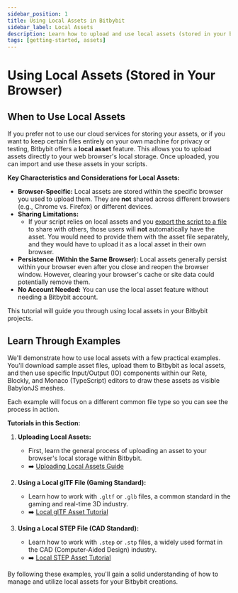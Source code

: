 ```yaml
---
sidebar_position: 1
title: Using Local Assets in Bitbybit
sidebar_label: Local Assets
description: Learn how to upload and use local assets (stored in your browser) within your Bitbybit scripts, and understand their limitations and use cases.
tags: [getting-started, assets]
---
```


# Using Local Assets (Stored in Your Browser)

## When to Use Local Assets

If you prefer not to use our cloud services for storing your assets, or if you want to keep certain files entirely on your own machine for privacy or testing, Bitbybit offers a **local asset** feature. This allows you to upload assets directly to your web browser's local storage. Once uploaded, you can import and use these assets in your scripts.

**Key Characteristics and Considerations for Local Assets:**

*   **Browser-Specific:** Local assets are stored within the specific browser you used to upload them. They are **not** shared across different browsers (e.g., Chrome vs. Firefox) or different devices.
*   **Sharing Limitations:**
    *   If your script relies on local assets and you [export the script to a file](/learn/getting-started/basics/scripts/save-to-file) to share with others, those users will **not** automatically have the asset. You would need to provide them with the asset file separately, and they would have to upload it as a local asset in their own browser.
*   **Persistence (Within the Same Browser):** Local assets generally persist within your browser even after you close and reopen the browser window. However, clearing your browser's cache or site data could potentially remove them.
*   **No Account Needed:** You can use the local asset feature without needing a Bitbybit account.

This tutorial will guide you through using local assets in your Bitbybit projects.

## Learn Through Examples

We'll demonstrate how to use local assets with a few practical examples. You'll download sample asset files, upload them to Bitbybit as local assets, and then use specific Input/Output (IO) components within our Rete, Blockly, and Monaco (TypeScript) editors to draw these assets as visible BabylonJS meshes.

Each example will focus on a different common file type so you can see the process in action.

**Tutorials in this Section:**

1.  **Uploading Local Assets:**
    *   First, learn the general process of uploading an asset to your browser's local storage within Bitbybit.
    *   ➡️ [Uploading Local Assets Guide](/learn/getting-started/basics/assets/local/uploading)

2.  **Using a Local glTF File (Gaming Standard):**
    *   Learn how to work with `.gltf` or `.glb` files, a common standard in the gaming and real-time 3D industry.
    *   ➡️ [Local glTF Asset Tutorial](/learn/getting-started/basics/assets/local/gltf)

3.  **Using a Local STEP File (CAD Standard):**
    *   Learn how to work with `.step` or `.stp` files, a widely used format in the CAD (Computer-Aided Design) industry.
    *   ➡️ [Local STEP Asset Tutorial](/learn/getting-started/basics/assets/local/step)

By following these examples, you'll gain a solid understanding of how to manage and utilize local assets for your Bitbybit creations.